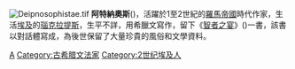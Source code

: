 {{unreferenced|time=2014-7-23}}
[[File:Deipnosophistae.tif|thumb]]
'''阿特納奧斯'''({{lang|el|Ἀθήναιος}})，活躍於1至2世紀的[[羅馬帝國|羅馬帝國]]時代作家，生活[[埃及|埃及]]的[[瑙克拉提斯|瑙克拉提斯]]，生平不詳，用希臘文寫作，留下《[[智者之宴|智者之宴]]》({{lang|el|Δειπνοσοφισταί}})一書，該書以對話體寫成，為後世保留了大量珍貴的風俗和文學資料。

{{Authority control}}
[[Category:古罗马作家|A]]
[[Category:古希腊文法家|Category:古希腊文法家]]
[[Category:2世纪埃及人|Category:2世纪埃及人]]
